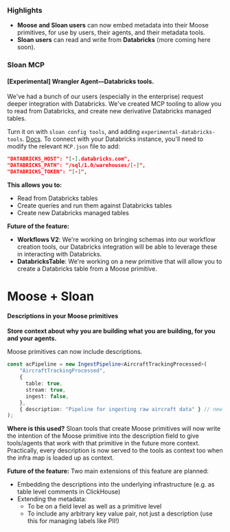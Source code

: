 ### Highlights
* **Moose and Sloan users** can now embed metadata into their Moose primitives, for use by users, their agents, and their metadata tools.
* **Sloan users** can read and write from **Databricks** (more coming here soon).

### Sloan MCP

#### [Experimental] Wrangler Agent—Databricks tools.

We've had a bunch of our users (especially in the enterprise) request deeper integration with Databricks. We've created MCP tooling to allow you to read from Databricks, and create new derivative Databricks managed tables.

Turn it on with `sloan config tools`, and adding `experimental-databricks-tools`. [Docs](https://docs.fiveonefour.com/sloan/tool-reference). To connect with your Databricks instance, you'll need to modify the relevant `MCP.json` file to add:
```JSON
"DATABRICKS_HOST": "[-].databricks.com",
"DATABRICKS_PATH": "/sql/1.0/warehouses/[-]",
"DATABRICKS_TOKEN": "[-]",
```

**This allows you to:**
* Read from Databricks tables
* Create queries and run them against Databricks tables
* Create new Databricks managed tables

**Future of the feature:**
* **Workflows V2**: We're working on bringing schemas into our workflow creation tools, our Databricks integration will be able to leverage these in interacting with Databricks.
* **DatabricksTable**: We're working on a new primitive that will allow you to create a Databricks table from a Moose primitive.

# Moose + Sloan

#### Descriptions in your Moose primitives

**Store context about why you are building what you are building, for you and your agents.**

Moose primitives can now include descriptions. 

```ts
const acPipeline = new IngestPipeline<AircraftTrackingProcessed>(
    "AircraftTrackingProcessed",
    {
      table: true,
      stream: true,
      ingest: false,
    },
    { description: "Pipeline for ingesting raw aircraft data" } // new description field!
);
```

**Where is this used?** Sloan tools that create Moose primitives will now write the intention of the Moose primitive into the description field to give tools/agents that work with that primitive in the future more context. Practically, every description is now served to the tools as context too when the infra map is loaded up as context.

**Future of the feature:** Two main extensions of this feature are planned:
* Embedding the descriptions into the underlying infrastructure (e.g. as table level comments in ClickHouse)
* Extending the metadata:
    * To be on a field level as well as a primitive level
    * To include any arbitrary key value pair, not just a description (use this for managing labels like PII!)
